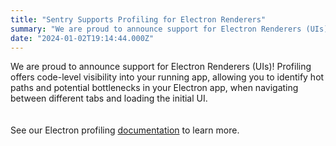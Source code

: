 ```yaml
---
title: "Sentry Supports Profiling for Electron Renderers"
summary: "We are proud to announce support for Electron Renderers (UIs)! Profiling offers code-level visibility into your running app, allowing you to identify hot..."
date: "2024-01-02T19:14:44.000Z"
---
```


  We are proud to announce support for Electron Renderers (UIs)! Profiling offers code-level visibility into your running app, allowing you to identify hot paths and potential bottlenecks in your Electron app, when navigating between different tabs and loading the initial UI.\
\
\
See our Electron profiling [documentation](https://docs.sentry.io/platforms/javascript/guides/electron/profiling/) to learn more.
